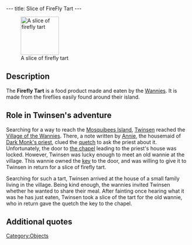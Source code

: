 ---
title: Slice of FireFly Tart
---

[[Image:Slice_of_firefly_tart.png|right|104px|thumb|A slice of firefly tart]]

{{Quote|
Quote=You don't like this tart, but you must give it to someone who appreciates it more than you.|
Character=Official description}}

==Description==
The '''Firefly Tart''' is a food product made and eaten by the [[Wannies]]. It is made from the fireflies easily found around their island.

==Role in Twinsen's adventure==
Searching for a way to reach the [[Mosquibees Island]], [[Twinsen]] reached the [[Village of the Wannies]]. There, a note written by [[Annie]], the housemaid of [[Dark Monk's priest]], clued the [[quetch]] to ask the priest about it. Unfortunately, the door to [[Dark Monk's chapel|the chapel]] leading to the priest's house was locked. However, Twinsen was lucky enough to meet an old wannie at the village. This wannie owned the [[key]] to the door, and was willing to give it to Twinsen in return for a slice of firefly tart.

Searching for such a tart, Twinsen arrived at the house of a small family living in the village. Being kind enough, the wannies invited Twinsen whether he wanted to share their meal. After fainting once hearing what it was he has just eaten, Twinsen took a slice of the tart for the old wannie, who in return gave the quetch the key to the chapel.

==Additional quotes==
{{Quote|
Quote=Hey, pal! Say, if you bring me back a slice of tart, I'll tell you a pretty wacky secret.|
Character=The old wannie}}
{{Quote|
Quote=I fish fireflies used to bake tarts. It's awfully good you know, a firefly tart.|
Character=[[Arno]]}}
{{Quote|
Quote=So? How do you like my firefly tart?|
Character=Wannie woman}}

[[Category:Objects]]